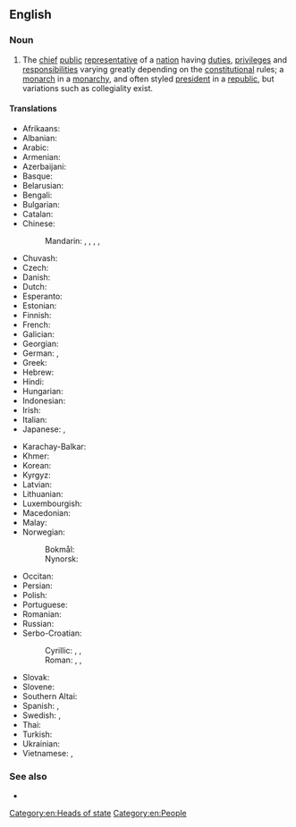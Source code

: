 ==English==

===Noun===
{{wikipedia}}
{{en-noun|heads of state}}

# The [[chief]] [[public]] [[representative]] of a [[nation]] having [[duties]], [[privilege]]s and [[responsibilities]] varying greatly depending on the [[constitution]]al rules; a [[monarch]] in a [[monarchy]], and often styled [[president]] in a [[republic]], but variations such as collegiality exist.

====Translations====
{{trans-top|the chief public representative of a nation}}
* Afrikaans: {{t|af|staatshoof}}
* Albanian: {{t|sq|kreu i shtetit}}
* Arabic: {{t|ar|رَئِيس دَوْلَة|m}}
* Armenian: {{t|hy|պետության գլուխն}}
* Azerbaijani: {{t|az|dövlət başçısı}}
* Basque: {{t|eu|estatuburu}}
* Belarusian: {{t|be|кіраўнік дзяржавы|m}}
* Bengali: {{t|bn|রাষ্ট্রপ্রধান}}
* Bulgarian: {{t|bg|държавен глава|m}}
* Catalan: {{t|ca|cap d'estat|m}}
* Chinese:
*: Mandarin: {{t+|cmn|國家元首|sc=Hani}}, {{t+|cmn|国家元首|tr=guójiā yuánshǒu|sc=Hani}}, {{t+|cmn|元首|tr=yuánshǒu|sc=Hani}}, {{t+|cmn|政府首腦|sc=Hani}}, {{t+|cmn|政府首脑|tr=zhèngfǔ shǒunǎo|sc=Hani}}
* Chuvash: {{t|cv|патшалӑх пуҫлӑхӗ}}
* Czech: {{t|cs|hlava státu|m|f}}
* Danish: {{t+|da|statsoverhoved|n}}
* Dutch: {{t+|nl|staatshoofd|n}}
* Esperanto: {{t|eo|ŝtatestro}}
* Estonian: {{t|et|riigipea}}
* Finnish: {{t+|fi|valtionpäämies}}
* French: {{t+|fr|chef d'État|m}}
* Galician: {{t|gl|xefe de estado|m}}
* Georgian: {{t|ka|სახელმწიფოს მეთაური}}
* German: {{t+|de|Staatsoberhaupt|n}}, {{t+|de|Staatschef|m}}
* Greek: {{t|el|επικεφαλής του κράτους|m}}
* Hebrew: {{t|he|ראש מדינה|m|tr=rosh m'diná}}
* Hindi: {{t|hi|राष्ट्रप्रमुख}}
* Hungarian: {{t+|hu|államfő}}
* Indonesian: {{t+|id|kepala negara}}
* Irish: {{t|ga|ceann stáit|m}}
* Italian: {{t|it|capo di stato}}
* Japanese: {{t+|ja|国家元首|tr=こっかげんしゅ, kokkagenshu}}, {{t+|ja|元首|tr=げんしゅ, genshu}}
{{trans-mid}}
* Karachay-Balkar: {{t|krc|къралны башчысы}}
* Khmer: {{t|km|ប្រមុខរដ្ឋ|sc=Khmr|tr=prɑmuk roat}}
* Korean: {{t|ko|국가원수}}
* Kyrgyz: {{t|ky|мамлекет башчысы}}
* Latvian: {{t|lv|valsts vadītājs|m}}
* Lithuanian: {{t|lt|valstybės vadovas|m}}
* Luxembourgish: {{t|lb|Staatschef|m}}
* Macedonian: {{t|mk|шефот на државата|m}}
* Malay: {{t+|ms|ketua negara}}
* Norwegian:
*: Bokmål: {{t+|no|statsoverhode|n}}
*: Nynorsk: {{t|nn|statsoverhovud|n}}
* Occitan: {{t|oc|cap d'estat|m}}
* Persian: {{t|fa|رئیس کشور|tr=ra'is kešvar}}
* Polish: {{t+|pl|głowa państwa|m|f}}
* Portuguese: {{t|pt|chefe de estado|m|f}}
* Romanian: {{t|ro|șef de stat|m}}
* Russian: {{t|ru|глава́ госуда́рства|m|f}}
* Serbo-Croatian:
*: Cyrillic: {{t|sh|шеф државе|m}}, {{t|sh|поглавар државе|m}}, {{t|sh|поглавар државни|m}}
*: Roman: {{t|sh|šef države|m}}, {{t|sh|poglavar države|m}}, {{t|sh|poglavar državni|m}}
* Slovak: {{t|sk|hlava štátu|m|f}}
* Slovene: {{t|sl|vodja države|m}}
* Southern Altai: {{t|alt|эл башчы}}
* Spanish: {{t|es|jefe de estado|m}}, {{t+|es|mandatario|m}}
* Swedish: {{t+|sv|statschef|c}}, {{t+|sv|statsöverhuvud|n}}
* Thai: {{t|th|ประมุขแห่งรัฐ|tr=bprà-múk hàeng rát}}
* Turkish: {{t+|tr|devlet başkanı}}
* Ukrainian: {{t|uk|голова́ держа́ви|m|f|sc=Cyrl}}
* Vietnamese: {{t|vi|nguyên thủ quốc gia}}, {{t+|vi|quốc trưởng}}
{{trans-bottom}}

===See also===
* {{l|en|head of government}}

[[Category:en:Heads of state]]
[[Category:en:People]]